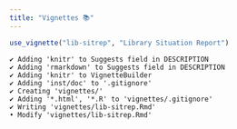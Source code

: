 ```yaml
---
title: "Vignettes 📚"
---
```


```r
use_vignette("lib-sitrep", "Library Situation Report")
```

```
✔ Adding 'knitr' to Suggests field in DESCRIPTION
✔ Adding 'rmarkdown' to Suggests field in DESCRIPTION
✔ Adding 'knitr' to VignetteBuilder
✔ Adding 'inst/doc' to '.gitignore'
✔ Creating 'vignettes/'
✔ Adding '*.html', '*.R' to 'vignettes/.gitignore'
✔ Writing 'vignettes/lib-sitrep.Rmd'
• Modify 'vignettes/lib-sitrep.Rmd'
```
